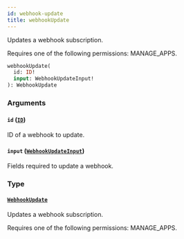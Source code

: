```yaml
---
id: webhook-update
title: webhookUpdate
---
```



Updates a webhook subscription. 

Requires one of the following permissions: MANAGE_APPS.

```graphql
webhookUpdate(
  id: ID!
  input: WebhookUpdateInput!
): WebhookUpdate
```


### Arguments

#### `id` ([`ID`](../../../developer/api-reference/scalars/id))

ID of a webhook to update.


#### `input` ([`WebhookUpdateInput`](../../../developer/api-reference/inputs/webhook-update-input))

Fields required to update a webhook.


### Type

#### [`WebhookUpdate`](../../../developer/api-reference/objects/webhook-update) 

Updates a webhook subscription. 

Requires one of the following permissions: MANAGE_APPS.




